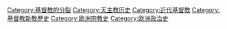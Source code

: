 {{Commons category|Reformation}}

[[Category:基督教的分裂|Category:基督教的分裂]]
[[Category:天主教历史|Category:天主教历史]]
[[Category:近代基督教|Category:近代基督教]]
[[Category:基督教新教歷史|Category:基督教新教歷史]]
[[Category:欧洲宗教史|Category:欧洲宗教史]]
[[Category:欧洲政治史|Category:欧洲政治史]]